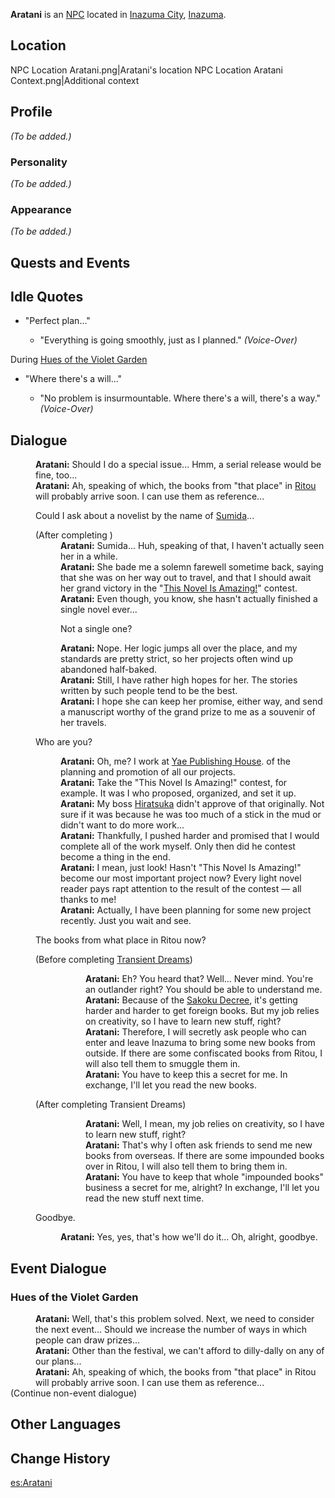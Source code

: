 {{Meta
<!-- REMOVE THIS TEMPLATE AFTER ADDING MISSING INFO -->
|missing_NPC_profile  = yes
}}
{{Character Infobox
|type             = NPC
|image            = NPC Aratani.png
|realname         = 
|region           = Inazuma
|affiliation      = Yae Publishing House
|title            = 
|voiceEN          = 
|voiceCN          = 
|voiceJP          = 
}}
'''Aratani''' is an [[NPC]] located in [[Inazuma City]], [[Inazuma]].

==Location==
<gallery hideaddbutton="true" captionalign="center">
NPC Location Aratani.png|Aratani's location
NPC Location Aratani Context.png|Additional context
</gallery>

==Profile==
<!--detailed story/lore information goes here-->
''(To be added.)''

===Personality===
''(To be added.)''

===Appearance===
''(To be added.)''

==Quests and Events==
{{Quest Appearances}}

==Idle Quotes==
* "Perfect plan..."
** {{A|VO Aratani 01.ogg}} "Everything is going smoothly, just as I planned." ''(Voice-Over)''

;During [[Hues of the Violet Garden]]
* "Where there's a will..."
** {{A|VO Aratani 01 (Irodori).ogg}} "No problem is insurmountable. Where there's a will, there's a way." ''(Voice-Over)''

==Dialogue==
{{Dialogue start}}
:'''Aratani:''' Should I do a special issue... Hmm, a serial release would be fine, too...
:'''Aratani:''' Ah, speaking of which, the books from "that place" in [[Ritou]] will probably arrive soon. I can use them as reference...
:{{DIcon}} Could I ask about a novelist by the name of [[Sumida]]...
:;(After completing {{tx}})
::'''Aratani:''' Sumida... Huh, speaking of that, I haven't actually seen her in a while.
::'''Aratani:''' She bade me a solemn farewell sometime back, saying that she was on her way out to travel, and that I should await her grand victory in the "[[This Novel Is Amazing!]]" contest.
::'''Aratani:''' Even though, you know, she hasn't actually finished a single novel ever...
::{{DIcon}} Not a single one?
::'''Aratani:''' Nope. Her logic jumps all over the place, and my standards are pretty strict, so her projects often wind up abandoned half-baked.
::'''Aratani:''' Still, I have rather high hopes for her. The stories written by such people tend to be the best.
::'''Aratani:''' I hope she can keep her promise, either way, and send a manuscript worthy of the grand prize to me as a souvenir of her travels.
:{{DIcon}} Who are you?
::'''Aratani:''' Oh, me? I work at [[Yae Publishing House]]. {{sic|I'm charge}} of the planning and promotion of all our projects.
::'''Aratani:''' Take the "This Novel Is Amazing!" contest, for example. It was I who proposed, organized, and set it up.
::'''Aratani:''' My boss [[Hiratsuka]] didn't approve of that originally. Not sure if it was because he was too much of a stick in the mud or didn't want to do more work...
::'''Aratani:''' Thankfully, I pushed harder and promised that I would complete all of the work myself. Only then did he contest become a thing in the end.
::'''Aratani:''' I mean, just look! Hasn't "This Novel Is Amazing!" become our most important project now? Every light novel reader pays rapt attention to the result of the contest &mdash; all thanks to me!
::'''Aratani:''' Actually, I have been planning for some new project recently. Just you wait and see.
:{{DIcon}} The books from what place in Ritou now?
:;(Before completing [[Transient Dreams]])
:::'''Aratani:''' Eh? You heard that? Well... Never mind. You're an outlander right? You should be able to understand me.
:::'''Aratani:''' Because of the [[Sakoku Decree]], it's getting harder and harder to get foreign books. But my job relies on creativity, so I have to learn new stuff, right?
:::'''Aratani:''' Therefore, I will secretly ask people who can enter and leave Inazuma to bring some new books from outside. If there are some confiscated books from Ritou, I will also tell them to smuggle them in.
:::'''Aratani:''' You have to keep this a secret for me. In exchange, I'll let you read the new books.
:;(After completing Transient Dreams)
:::'''Aratani:''' Well, I mean, my job relies on creativity, so I have to learn new stuff, right?
:::'''Aratani:''' That's why I often ask friends to send me new books from overseas. If there are some impounded books over in Ritou, I will also tell them to bring them in.
:::'''Aratani:''' You have to keep that whole "impounded books" business a secret for me, alright? In exchange, I'll let you read the new stuff next time.
:{{DIcon}} Goodbye.
::'''Aratani:''' Yes, yes, that's how we'll do it... Oh, alright, goodbye.
{{Dialogue end}}

==Event Dialogue==
===Hues of the Violet Garden===
{{Dialogue start}}
:'''Aratani:''' Well, that's this problem solved. Next, we need to consider the next event... Should we increase the number of ways in which people can draw prizes...
:'''Aratani:''' Other than the festival, we can't afford to dilly-dally on any of our plans...
:'''Aratani:''' Ah, speaking of which, the books from "that place" in Ritou will probably arrive soon. I can use them as reference...
;(Continue non-event dialogue)
{{Dialogue end}}

==Other Languages==
{{Other Languages|default_hidden = 1
|en      = Aratani
|zhs     = 荒谷
|zhs_rm  = Huānggǔ
|zht     = 荒谷
|zht_rm  = Huānggǔ
|ja      = 荒谷
|ja_rm   = Aratani
|ko      = 아라타니
|ko_rm   = 
|es      = Aratani
|fr      = Aratani
|ru      = Аратани
|th      = Aratani
|vi      = Aratani
|de      = Aratani
|id      = Aratani
|pt      = Aratani
}}

==Change History==
{{Change History|2.0}}

[[es:Aratani]]